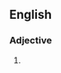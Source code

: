==English==

===Adjective===
{{en-adj|pos=[[soft]] [[boiled]]|-}}

# {{alternative spelling of|[[soft-boiled]]}}